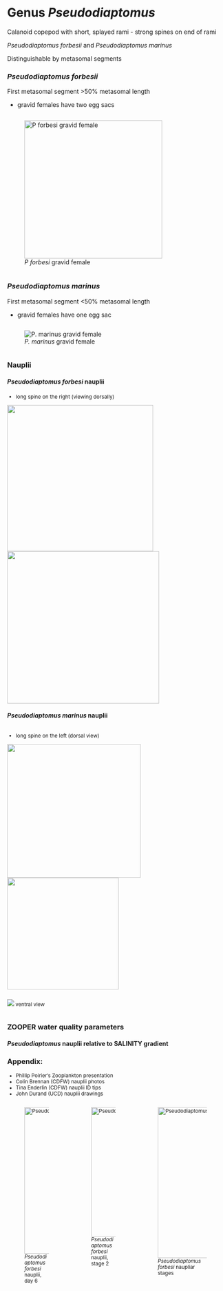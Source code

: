 # Genus *Pseudodiaptomus* {.unnumbered}

Calanoid copepod with short, splayed rami 
- strong spines on end of rami

*Pseudodiaptomus forbesii* and *Pseudodiaptomus marinus*

Distinguishable by metasomal segments


### *Pseudodiaptomus forbesii*

First metasomal segment >50% metasomal length

- gravid females have two egg sacs

::: columns
::: {.column width="33%"}
![*P forbesi* gravid female](Pseudodiaptomus/p-forbesi-gravid.png){width=320}

:::

:::

### *Pseudodiaptomus marinus*

First metasomal segment <50% metasomal length

- gravid females have one egg sac

::: columns

::: {.column width="33%"}

![*P. marinus* gravid female](Pseudodiaptomus/p-marinus-gravid.png)

:::

:::

### Nauplii {.unnumbered}

#### *Pseudodiaptomus forbesi* nauplii {.unnumbered}

::: {style="font-size:85%;"}
-   long spine on the right (viewing dorsally)

![](pseudodiaptomus/pseudo-naup4.jpg){width="339"} ![](pseudodiaptomus/pseudo-naup2.jpg){width="353"}
:::

#### *Pseudodiaptomus marinus* nauplii {.unnumbered}

::: columns
::: {style="font-size:85%;"}
::: {.column width="70%"}
-   long spine on the left (dorsal view)

![](pseudodiaptomus/p-marinus-naup.jpg){width="310"} ![](pseudodiaptomus/p-marinus-naup1.jpg){width="259"}
:::

::: {.column width="29%"}
![](pseudodiaptomus/p-marinus-ventral.jpg) ventral view
:::
:::
:::

### ZOOPER water quality parameters {.unnumbered}

#### *Pseudodiaptomus* nauplii relative to SALINITY gradient {.unnumbered}

### Appendix: {.unnumbered}

::: {style="font-size:84%;"}
-   Phillip Poirier's Zooplankton presentation
-   Colin Brennan (CDFW) nauplii photos
-   Tina Enderlin (CDFW) nauplii ID tips
-   John Durand (UCD) nauplii drawings

::: columns
::: {.column width="29%"}
![*Pseudodiaptomus forbesi* nauplii, day 6](nauplii/durand-p-forb.jpg){width="340"}
:::

::: {.column width="29%"}
![*Pseudodiaptomus forbesi* nauplii, stage 2](nauplii/durand-p-forb2.jpg){width="300"}
:::

::: {.column width="41%"}
![*Pseudodiaptomus forbesi* naupliar stages](nauplii/p-forbesi-stages.jpg){width="350"}
:::
:::
:::
